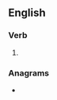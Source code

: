 ==English==

===Verb===
{{head|en|verb fork}}

# {{en-past of|scat}}

===Anagrams===
* {{anagrams|en|actedst|stat dec}}